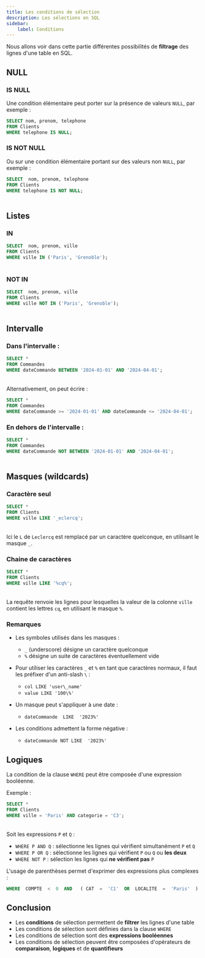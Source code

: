 ```yaml
---
title: Les conditions de sélection
description: Les sélections en SQL
sidebar:
    label: Conditions
---
```



<Slide title="Conditions">

Nous allons voir dans cette partie différentes possibilités de **filtrage** des lignes d'une table en SQL.

</Slide>

## NULL

<Slide title="NULL">

### IS NULL

Une condition élémentaire peut porter sur la présence de valeurs `NULL`, par exemple :

```sql
SELECT nom, prenom, telephone 
FROM Clients 
WHERE telephone IS NULL;
```

<Table
  sqliteDB="public/sample/ecommerce/ecommerce-fr-erd-v2.sqlite"
  title="Clients"
  query="SELECT  nom, prenom, telephone FROM Clients WHERE telephone IS NULL;"
/>

</Slide>
<Slide title="Conditions">

### IS NOT NULL

Ou sur une condition élémentaire portant sur des valeurs non `NULL`, par exemple :

```sql
SELECT  nom, prenom, telephone 
FROM Clients 
WHERE telephone IS NOT NULL;
```

<Table
  sqliteDB="public/sample/ecommerce/ecommerce-fr-erd-v2.sqlite"
  title="Clients"
  query="SELECT nom, prenom, telephone FROM Clients WHERE telephone IS NOT NULL;"
/>


</Slide>

## Listes

<Slide title="Listes">

### IN

```sql
SELECT  nom, prenom, ville 
FROM Clients 
WHERE ville IN ('Paris', 'Grenoble');
```

<Table
  sqliteDB="public/sample/ecommerce/ecommerce-fr-erd-v2.sqlite"
  title="Clients"
  query="SELECT nom, prenom, ville FROM Clients WHERE ville IN ('Paris', 'Grenoble');"
/>

</Slide>

<Slide title="Listes">

### NOT IN

```sql
SELECT  nom, prenom, ville 
FROM Clients 
WHERE ville NOT IN ('Paris', 'Grenoble');
```

<Table
  sqliteDB="public/sample/ecommerce/ecommerce-fr-erd-v2.sqlite"
  title="Clients"
  query="SELECT nom, prenom, ville FROM Clients WHERE ville NOT IN ('Paris', 'Grenoble');"
/>

</Slide>

## Intervalle

<Slide title="Intervalle">

### Dans l'intervalle :

```sql
SELECT * 
FROM Commandes 
WHERE dateCommande BETWEEN '2024-01-01' AND '2024-04-01';
```

<Table
  sqliteDB="public/sample/ecommerce/ecommerce-fr-erd-v2.sqlite"
  title="Commandes"
  query="SELECT * FROM Commandes WHERE dateCommande BETWEEN '2024-01-01' AND '2024-04-01';"
/>

Alternativement, on peut écrire :

```sql
SELECT * 
FROM Commandes 
WHERE dateCommande >= '2024-01-01' AND dateCommande <= '2024-04-01';
```

</Slide>

<Slide title="Intervalle">

### En dehors de l'intervalle :

```sql
SELECT * 
FROM Commandes 
WHERE dateCommande NOT BETWEEN '2024-01-01' AND '2024-04-01';
```

<Table
  sqliteDB="public/sample/ecommerce/ecommerce-fr-erd-v2.sqlite"
  title="Commandes"
  query="SELECT * FROM Commandes WHERE dateCommande NOT BETWEEN '2024-01-01' AND '2024-04-01';"
/>

</Slide>

## Masques (wildcards)

<Slide title="Masques (wildcards)">

### Caractère seul

```sql
SELECT * 
FROM Clients 
WHERE ville LIKE '_eclercq';
```

<Table
  sqliteDB="public/sample/ecommerce/ecommerce-fr-erd-v2.sqlite"
  title="Clients"
  query="SELECT * FROM Clients WHERE ville LIKE '_eclercq';"
/>

Ici le `L` de `Leclercq` est remplacé par un caractère quelconque, en utilisant le masque `_`.

</Slide>
<Slide title="Masques (wildcards)">

### Chaine de caractères

```sql
SELECT * 
FROM Clients 
WHERE ville LIKE '%cq%';
```

<Table
  sqliteDB="public/sample/ecommerce/ecommerce-fr-erd-v2.sqlite"
  title="Clients"
  query="SELECT * FROM Clients WHERE ville LIKE '%cq%';"
/>

La requête renvoie les lignes pour lesquelles la valeur de la colonne `ville` contient les lettres `cq`, en utilisant le masque `%`.

</Slide>
<Slide title="Masques (wildcards)">

### Remarques

* Les symboles utilisés dans les masques :
  * `_` (underscore) désigne un caractère quelconque
  * `%` désigne un suite de caractères éventuellement vide

* Pour utiliser les caractères `_` et `%` en tant que caractères normaux, il faut les préfixer d'un anti-slash `\` :
  * `col LIKE 'user\_name'`
  * `value LIKE '100\%'`

* Un masque peut s'appliquer à une date :
  * `dateCommande  LIKE  '2023%'`

* Les conditions admettent la forme négative :
  * `dateCommande NOT LIKE  '2023%'`

</Slide>
<Slide>

## Logiques

La condition de la clause `WHERE` peut être composée d'une expression booléenne. 

Exemple :

```sql
SELECT * 
FROM Clients 
WHERE ville = 'Paris' AND categorie = 'C3';
```
<Table
  sqliteDB="public/sample/ecommerce/ecommerce-fr-erd-v2.sqlite"
  title="Clients"
  query="SELECT * FROM Clients WHERE ville = 'Paris' AND categorie = 'C3'"
/>

Soit les expressions `P` et `Q` : 
  * `WHERE P AND Q` : sélectionne les lignes qui vérifient simultanément `P` et `Q`
  * `WHERE P OR Q` : sélectionne les lignes qui vérifient `P` ou `Q` ou **les deux**
  * `WHERE NOT P` : sélection les lignes qui **ne vérifient pas** `P`

L'usage de parenthèses permet d'exprimer des expressions plus complexes :
  
```sql
WHERE  COMPTE  <  0  AND   ( CAT  =  'C1'  OR  LOCALITE  =  'Paris'  )
```

</Slide>
<Slide>

## Conclusion

* Les **conditions** de sélection permettent de **filtrer** les lignes d'une table
* Les conditions de sélection sont définies dans la clause `WHERE`
* Les conditions de sélection sont des **expressions booléennes**
* Les conditions de sélection peuvent être composées d'opérateurs de **comparaison**, **logiques** et de **quantifieurs**


</Slide>
